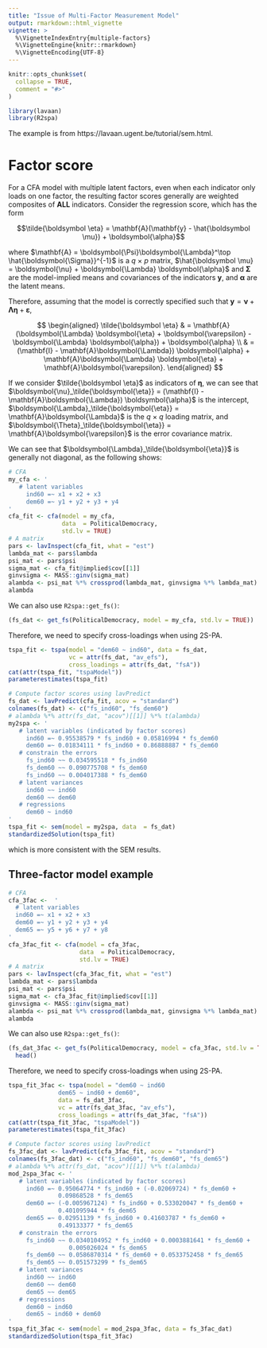 ```yaml
---
title: "Issue of Multi-Factor Measurement Model"
output: rmarkdown::html_vignette
vignette: >
  %\VignetteIndexEntry{multiple-factors}
  %\VignetteEngine{knitr::rmarkdown}
  %\VignetteEncoding{UTF-8}
---
```


```r
knitr::opts_chunk$set(
  collapse = TRUE,
  comment = "#>"
)
```

```r
library(lavaan)
library(R2spa)
```

The example is from https://lavaan.ugent.be/tutorial/sem.html. 

# Factor score

For a CFA model with multiple latent factors, even when each indicator only loads on one factor, the resulting factor scores generally are weighted composites of **ALL** indicators. Consider the regression score, which has the form

$$\tilde{\boldsymbol \eta} = \mathbf{A}(\mathbf{y} - \hat{\boldsymbol \mu}) + \boldsymbol{\alpha}$$

where $\mathbf{A} = \boldsymbol{\Psi}\boldsymbol{\Lambda}^\top \hat{\boldsymbol{\Sigma}}^{-1}$ is a $q$ $\times$ $p$ matrix, $\hat{\boldsymbol \mu} = \boldsymbol{\nu} + \boldsymbol{\Lambda} \boldsymbol{\alpha}$ and $\boldsymbol{\Sigma}$ are the model-implied means and covariances of the indicators $\mathbf{y}$, and $\boldsymbol{\alpha}$ are the latent means. 

Therefore, assuming that the model is correctly specified such that $\mathbf{y} = \boldsymbol{\nu} + \boldsymbol{\Lambda} \boldsymbol{\eta} + \boldsymbol{\varepsilon}$,

$$
  \begin{aligned}
  \tilde{\boldsymbol \eta} & = \mathbf{A}(\boldsymbol{\Lambda} \boldsymbol{\eta} + \boldsymbol{\varepsilon} - \boldsymbol{\Lambda} \boldsymbol{\alpha}) + \boldsymbol{\alpha} \\
  & = (\mathbf{I} - \mathbf{A}\boldsymbol{\Lambda}) \boldsymbol{\alpha} +
  \mathbf{A}\boldsymbol{\Lambda} \boldsymbol{\eta} + \mathbf{A}\boldsymbol{\varepsilon}.
  \end{aligned}
$$

If we consider $\tilde{\boldsymbol \eta}$ as indicators of $\boldsymbol \eta$, we can see that $\boldsymbol{\nu}_\tilde{\boldsymbol{\eta}} = (\mathbf{I} - \mathbf{A}\boldsymbol{\Lambda}) \boldsymbol{\alpha}$ is the intercept, $\boldsymbol{\Lambda}_\tilde{\boldsymbol{\eta}} = \mathbf{A}\boldsymbol{\Lambda}$ is the $q$ $\times$ $q$ loading matrix, and $\boldsymbol{\Theta}_\tilde{\boldsymbol{\eta}} = \mathbf{A}\boldsymbol{\varepsilon}$ is the error covariance matrix.

We can see that $\boldsymbol{\Lambda}_\tilde{\boldsymbol{\eta}}$ is generally not diagonal, as the following shows:

```r
# CFA
my_cfa <- '
   # latent variables
     ind60 =~ x1 + x2 + x3
     dem60 =~ y1 + y2 + y3 + y4
'
cfa_fit <- cfa(model = my_cfa,
               data  = PoliticalDemocracy,
               std.lv = TRUE)
# A matrix
pars <- lavInspect(cfa_fit, what = "est")
lambda_mat <- pars$lambda
psi_mat <- pars$psi
sigma_mat <- cfa_fit@implied$cov[[1]]
ginvsigma <- MASS::ginv(sigma_mat)
alambda <- psi_mat %*% crossprod(lambda_mat, ginvsigma %*% lambda_mat)
alambda
```

We can also use `R2spa::get_fs()`:

```r
(fs_dat <- get_fs(PoliticalDemocracy, model = my_cfa, std.lv = TRUE)) |> head()
```

Therefore, we need to specify cross-loadings when using 2S-PA.

```r
tspa_fit <- tspa(model = "dem60 ~ ind60", data = fs_dat,
                 vc = attr(fs_dat, "av_efs"), 
                 cross_loadings = attr(fs_dat, "fsA"))
cat(attr(tspa_fit, "tspaModel"))
parameterestimates(tspa_fit)
```


```r
# Compute factor scores using lavPredict
fs_dat <- lavPredict(cfa_fit, acov = "standard")
colnames(fs_dat) <- c("fs_ind60", "fs_dem60")
# alambda %*% attr(fs_dat, "acov")[[1]] %*% t(alambda)
my2spa <- '
   # latent variables (indicated by factor scores)
     ind60 =~ 0.95538579 * fs_ind60 + 0.05816994 * fs_dem60
     dem60 =~ 0.01834111 * fs_ind60 + 0.86888887 * fs_dem60
   # constrain the errors
     fs_ind60 ~~ 0.034595518 * fs_ind60
     fs_dem60 ~~ 0.090775708 * fs_dem60
     fs_ind60 ~~ 0.004017388 * fs_dem60
   # latent variances
     ind60 ~~ ind60
     dem60 ~~ dem60
   # regressions
     dem60 ~ ind60
'
tspa_fit <- sem(model = my2spa, data  = fs_dat)
standardizedSolution(tspa_fit)
```

which is more consistent with the SEM results.

## Three-factor model example

```r
# CFA
cfa_3fac <-  '
  # latent variables
  ind60 =~ x1 + x2 + x3
  dem60 =~ y1 + y2 + y3 + y4
  dem65 =~ y5 + y6 + y7 + y8
'
cfa_3fac_fit <- cfa(model = cfa_3fac,
                    data  = PoliticalDemocracy,
                    std.lv = TRUE)
# A matrix
pars <- lavInspect(cfa_3fac_fit, what = "est")
lambda_mat <- pars$lambda
psi_mat <- pars$psi
sigma_mat <- cfa_3fac_fit@implied$cov[[1]]
ginvsigma <- MASS::ginv(sigma_mat)
alambda <- psi_mat %*% crossprod(lambda_mat, ginvsigma %*% lambda_mat)
alambda
```

We can also use `R2spa::get_fs()`:

```r
(fs_dat_3fac <- get_fs(PoliticalDemocracy, model = cfa_3fac, std.lv = TRUE)) |> 
  head()
```

Therefore, we need to specify cross-loadings when using 2S-PA.

```r
tspa_fit_3fac <- tspa(model = "dem60 ~ ind60
              dem65 ~ ind60 + dem60",
              data = fs_dat_3fac,
              vc = attr(fs_dat_3fac, "av_efs"),
              cross_loadings = attr(fs_dat_3fac, "fsA"))
cat(attr(tspa_fit_3fac, "tspaModel"))
parameterestimates(tspa_fit_3fac)
```


```r
# Compute factor scores using lavPredict
fs_3fac_dat <- lavPredict(cfa_3fac_fit, acov = "standard")
colnames(fs_3fac_dat) <- c("fs_ind60", "fs_dem60", "fs_dem65")
# alambda %*% attr(fs_dat, "acov")[[1]] %*% t(alambda)
mod_2spa_3fac <- '
   # latent variables (indicated by factor scores)
     ind60 =~ 0.95064774 * fs_ind60 + (-0.02069724) * fs_dem60 + 
              0.09868528 * fs_dem65
     dem60 =~ (-0.005967124) * fs_ind60 + 0.533020047 * fs_dem60 +
              0.401095944 * fs_dem65
     dem65 =~ 0.02951139 * fs_ind60 + 0.41603787 * fs_dem60 +
              0.49133377 * fs_dem65
   # constrain the errors
     fs_ind60 ~~ 0.0340104952 * fs_ind60 + 0.0003881641 * fs_dem60 + 
                 0.005026024 * fs_dem65
     fs_dem60 ~~ 0.0586870314 * fs_dem60 + 0.0533752458 * fs_dem65
     fs_dem65 ~~ 0.051573299 * fs_dem65
   # latent variances
     ind60 ~~ ind60
     dem60 ~~ dem60
     dem65 ~~ dem65
   # regressions
     dem60 ~ ind60
     dem65 ~ ind60 + dem60
'
tspa_fit_3fac <- sem(model = mod_2spa_3fac, data = fs_3fac_dat)
standardizedSolution(tspa_fit_3fac)
```
